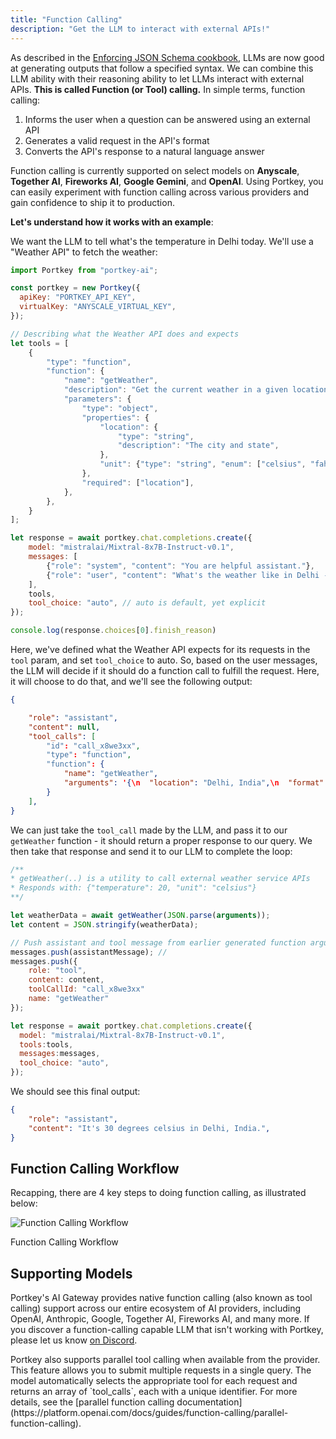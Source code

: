 ```yaml
---
title: "Function Calling"
description: "Get the LLM to interact with external APIs!"
---
```


As described in the [Enforcing JSON Schema cookbook](/guides/use-cases/enforcing-json-schema-with-anyscale-and-together), LLMs are now good at generating outputs that follow a specified syntax. We can combine this LLM ability with their reasoning ability to let LLMs interact with external APIs. **This is called Function (or Tool) calling.** In simple terms, function calling:

1. Informs the user when a question can be answered using an external API
2. Generates a valid request in the API's format
3. Converts the API's response to a natural language answer

Function calling is currently supported on select models on **Anyscale**, **Together AI**, **Fireworks AI**, **Google Gemini**, and **OpenAI**. Using Portkey, you can easily experiment with function calling across various providers and gain confidence to ship it to production.

**Let's understand how it works with an example**:

We want the LLM to tell what's the temperature in Delhi today. We'll use a "Weather API" to fetch the weather:

```js
import Portkey from "portkey-ai";

const portkey = new Portkey({
  apiKey: "PORTKEY_API_KEY",
  virtualKey: "ANYSCALE_VIRTUAL_KEY",
});

// Describing what the Weather API does and expects
let tools = [
    {
        "type": "function",
        "function": {
            "name": "getWeather",
            "description": "Get the current weather in a given location",
            "parameters": {
                "type": "object",
                "properties": {
                    "location": {
                        "type": "string",
                        "description": "The city and state",
                    },
                    "unit": {"type": "string", "enum": ["celsius", "fahrenheit"]},
                },
                "required": ["location"],
            },
        },
    }
];

let response = await portkey.chat.completions.create({
    model: "mistralai/Mixtral-8x7B-Instruct-v0.1",
    messages: [
        {"role": "system", "content": "You are helpful assistant."},
        {"role": "user", "content": "What's the weather like in Delhi - respond in JSON"}
    ],
    tools,
    tool_choice: "auto", // auto is default, yet explicit
});

console.log(response.choices[0].finish_reason)
```

Here, we've defined what the Weather API expects for its requests in the `tool` param, and set `tool_choice` to auto. So, based on the user messages, the LLM will decide if it should do a function call to fulfill the request. Here, it will choose to do that, and we'll see the following output:


```json
{

    "role": "assistant",
    "content": null,
    "tool_calls": [
        "id": "call_x8we3xx",
        "type": "function",
        "function": {
            "name": "getWeather",
            "arguments": '{\n  "location": "Delhi, India",\n  "format": "celsius"\n}'
        }
    ],
}
```

We can just take the `tool_call` made by the LLM, and pass it to our `getWeather` function - it should return a proper response to our query. We then take that response and send it to our LLM to complete the loop:


```js
/**
* getWeather(..) is a utility to call external weather service APIs
* Responds with: {"temperature": 20, "unit": "celsius"}
**/

let weatherData = await getWeather(JSON.parse(arguments));
let content = JSON.stringify(weatherData);

// Push assistant and tool message from earlier generated function arguments
messages.push(assistantMessage); //
messages.push({
    role: "tool",
    content: content,
    toolCallId: "call_x8we3xx"
    name: "getWeather"
});

let response = await portkey.chat.completions.create({
  model: "mistralai/Mixtral-8x7B-Instruct-v0.1",
  tools:tools,
  messages:messages,
  tool_choice: "auto",
});
```

We should see this final output:

```json
{
    "role": "assistant",
    "content": "It's 30 degrees celsius in Delhi, India.",
}
```

## Function Calling Workflow

Recapping, there are 4 key steps to doing function calling, as illustrated below:

<Frame caption="Function Calling Workflow">
  <img src="/images/guides/guides-i-1.webp" alt="Function Calling Workflow" />
</Frame>


Function Calling Workflow

## Supporting Models

Portkey's AI Gateway provides native function calling (also known as tool calling) support across our entire ecosystem of AI providers, including OpenAI, Anthropic, Google, Together AI, Fireworks AI, and many more. If you discover a function-calling capable LLM that isn't working with Portkey, please let us know [on Discord](https://portkey.wiki/community).

<Note>
    Portkey also supports parallel tool calling when available from the provider. This feature allows you to submit multiple requests in a single query. The model automatically selects the appropriate tool for each request and returns an array of `tool_calls`, each with a unique identifier. For more details, see the [parallel function calling documentation](https://platform.openai.com/docs/guides/function-calling/parallel-function-calling).
</Note>
